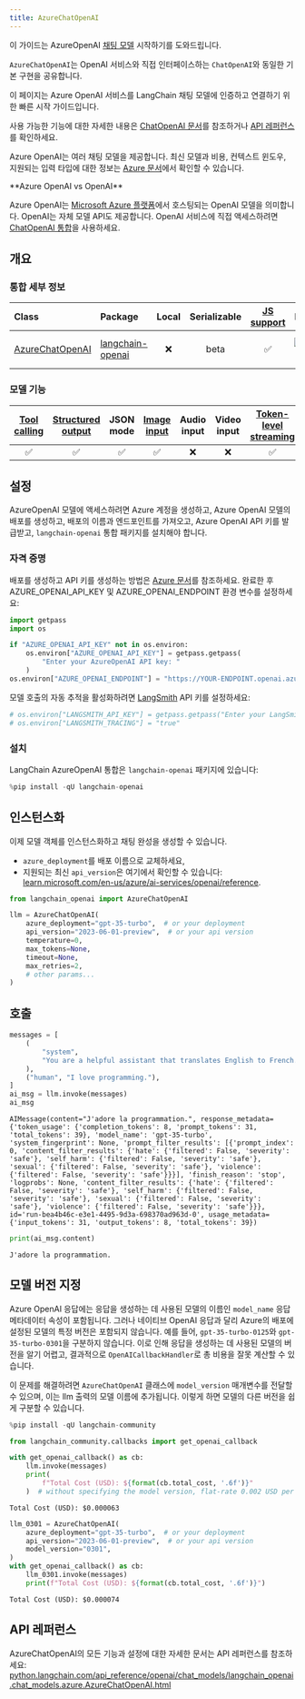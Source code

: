 ```yaml
---
title: AzureChatOpenAI
---
```


이 가이드는 AzureOpenAI [채팅 모델](/oss/langchain/models) 시작하기를 도와드립니다.

<Note>

`AzureChatOpenAI`는 OpenAI 서비스와 직접 인터페이스하는 `ChatOpenAI`와 동일한 기본 구현을 공유합니다.

이 페이지는 Azure OpenAI 서비스를 LangChain 채팅 모델에 인증하고 연결하기 위한 빠른 시작 가이드입니다.

사용 가능한 기능에 대한 자세한 내용은 [ChatOpenAI 문서](/oss/integrations/chat/openai/)를 참조하거나 [API 레퍼런스](https://python.langchain.com/api_reference/openai/chat_models/langchain_openai.chat_models.azure.AzureChatOpenAI.html)를 확인하세요.

</Note>

Azure OpenAI는 여러 채팅 모델을 제공합니다. 최신 모델과 비용, 컨텍스트 윈도우, 지원되는 입력 타입에 대한 정보는 [Azure 문서](https://learn.microsoft.com/en-us/azure/ai-services/openai/concepts/models)에서 확인할 수 있습니다.

<Info>
**Azure OpenAI vs OpenAI**

Azure OpenAI는 [Microsoft Azure 플랫폼](https://azure.microsoft.com/en-us/products/ai-services/openai-service)에서 호스팅되는 OpenAI 모델을 의미합니다. OpenAI는 자체 모델 API도 제공합니다. OpenAI 서비스에 직접 액세스하려면 [ChatOpenAI 통합](/oss/integrations/chat/openai/)을 사용하세요.

</Info>

## 개요

### 통합 세부 정보

| Class | Package | Local | Serializable | [JS support](https://js.langchain.com/docs/integrations/chat/azure) | Downloads | Version |
| :--- | :--- | :---: | :---: |  :---: | :---: | :---: |
| [AzureChatOpenAI](https://python.langchain.com/api_reference/openai/chat_models/langchain_openai.chat_models.azure.AzureChatOpenAI.html) | [langchain-openai](https://python.langchain.com/api_reference/openai/index.html) | ❌ | beta | ✅ | ![PyPI - Downloads](https://img.shields.io/pypi/dm/langchain-openai?style=flat-square&label=%20) | ![PyPI - Version](https://img.shields.io/pypi/v/langchain-openai?style=flat-square&label=%20) |

### 모델 기능

| [Tool calling](/oss/langchain/tools) | [Structured output](/oss/langchain/structured-output) | JSON mode | [Image input](/oss/langchain/messages#multimodal) | Audio input | Video input | [Token-level streaming](/oss/langchain/streaming/) | Native async | [Token usage](/oss/langchain/models#token-usage) | [Logprobs](/oss/langchain/models#log-probabilities) |
| :---: | :---: | :---: | :---: |  :---: | :---: | :---: | :---: | :---: | :---: |
| ✅ | ✅ | ✅ | ✅ | ❌ | ❌ | ✅ | ✅ | ✅ | ✅ |

## 설정

AzureOpenAI 모델에 액세스하려면 Azure 계정을 생성하고, Azure OpenAI 모델의 배포를 생성하고, 배포의 이름과 엔드포인트를 가져오고, Azure OpenAI API 키를 발급받고, `langchain-openai` 통합 패키지를 설치해야 합니다.

### 자격 증명

배포를 생성하고 API 키를 생성하는 방법은 [Azure 문서](https://learn.microsoft.com/en-us/azure/ai-services/openai/chatgpt-quickstart?tabs=command-line%2Cpython-new&pivots=programming-language-python)를 참조하세요. 완료한 후 AZURE_OPENAI_API_KEY 및 AZURE_OPENAI_ENDPOINT 환경 변수를 설정하세요:

```python
import getpass
import os

if "AZURE_OPENAI_API_KEY" not in os.environ:
    os.environ["AZURE_OPENAI_API_KEY"] = getpass.getpass(
        "Enter your AzureOpenAI API key: "
    )
os.environ["AZURE_OPENAI_ENDPOINT"] = "https://YOUR-ENDPOINT.openai.azure.com/"
```

모델 호출의 자동 추적을 활성화하려면 [LangSmith](https://docs.smith.langchain.com/) API 키를 설정하세요:

```python
# os.environ["LANGSMITH_API_KEY"] = getpass.getpass("Enter your LangSmith API key: ")
# os.environ["LANGSMITH_TRACING"] = "true"
```

### 설치

LangChain AzureOpenAI 통합은 `langchain-openai` 패키지에 있습니다:

```python
%pip install -qU langchain-openai
```

## 인스턴스화

이제 모델 객체를 인스턴스화하고 채팅 완성을 생성할 수 있습니다.

- `azure_deployment`를 배포 이름으로 교체하세요,
- 지원되는 최신 `api_version`은 여기에서 확인할 수 있습니다: [learn.microsoft.com/en-us/azure/ai-services/openai/reference](https://learn.microsoft.com/en-us/azure/ai-services/openai/reference).

```python
from langchain_openai import AzureChatOpenAI

llm = AzureChatOpenAI(
    azure_deployment="gpt-35-turbo",  # or your deployment
    api_version="2023-06-01-preview",  # or your api version
    temperature=0,
    max_tokens=None,
    timeout=None,
    max_retries=2,
    # other params...
)
```

## 호출

```python
messages = [
    (
        "system",
        "You are a helpful assistant that translates English to French. Translate the user sentence.",
    ),
    ("human", "I love programming."),
]
ai_msg = llm.invoke(messages)
ai_msg
```

```output
AIMessage(content="J'adore la programmation.", response_metadata={'token_usage': {'completion_tokens': 8, 'prompt_tokens': 31, 'total_tokens': 39}, 'model_name': 'gpt-35-turbo', 'system_fingerprint': None, 'prompt_filter_results': [{'prompt_index': 0, 'content_filter_results': {'hate': {'filtered': False, 'severity': 'safe'}, 'self_harm': {'filtered': False, 'severity': 'safe'}, 'sexual': {'filtered': False, 'severity': 'safe'}, 'violence': {'filtered': False, 'severity': 'safe'}}}], 'finish_reason': 'stop', 'logprobs': None, 'content_filter_results': {'hate': {'filtered': False, 'severity': 'safe'}, 'self_harm': {'filtered': False, 'severity': 'safe'}, 'sexual': {'filtered': False, 'severity': 'safe'}, 'violence': {'filtered': False, 'severity': 'safe'}}}, id='run-bea4b46c-e3e1-4495-9d3a-698370ad963d-0', usage_metadata={'input_tokens': 31, 'output_tokens': 8, 'total_tokens': 39})
```

```python
print(ai_msg.content)
```

```output
J'adore la programmation.
```

## 모델 버전 지정

Azure OpenAI 응답에는 응답을 생성하는 데 사용된 모델의 이름인 `model_name` 응답 메타데이터 속성이 포함됩니다. 그러나 네이티브 OpenAI 응답과 달리 Azure의 배포에 설정된 모델의 특정 버전은 포함되지 않습니다. 예를 들어, `gpt-35-turbo-0125`와 `gpt-35-turbo-0301`을 구분하지 않습니다. 이로 인해 응답을 생성하는 데 사용된 모델의 버전을 알기 어렵고, 결과적으로 `OpenAICallbackHandler`로 총 비용을 잘못 계산할 수 있습니다.

이 문제를 해결하려면 `AzureChatOpenAI` 클래스에 `model_version` 매개변수를 전달할 수 있으며, 이는 llm 출력의 모델 이름에 추가됩니다. 이렇게 하면 모델의 다른 버전을 쉽게 구분할 수 있습니다.

```python
%pip install -qU langchain-community
```

```python
from langchain_community.callbacks import get_openai_callback

with get_openai_callback() as cb:
    llm.invoke(messages)
    print(
        f"Total Cost (USD): ${format(cb.total_cost, '.6f')}"
    )  # without specifying the model version, flat-rate 0.002 USD per 1k input and output tokens is used
```

```output
Total Cost (USD): $0.000063
```

```python
llm_0301 = AzureChatOpenAI(
    azure_deployment="gpt-35-turbo",  # or your deployment
    api_version="2023-06-01-preview",  # or your api version
    model_version="0301",
)
with get_openai_callback() as cb:
    llm_0301.invoke(messages)
    print(f"Total Cost (USD): ${format(cb.total_cost, '.6f')}")
```

```output
Total Cost (USD): $0.000074
```

## API 레퍼런스

AzureChatOpenAI의 모든 기능과 설정에 대한 자세한 문서는 API 레퍼런스를 참조하세요: [python.langchain.com/api_reference/openai/chat_models/langchain_openai.chat_models.azure.AzureChatOpenAI.html](https://python.langchain.com/api_reference/openai/chat_models/langchain_openai.chat_models.azure.AzureChatOpenAI.html)

